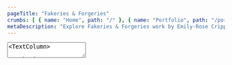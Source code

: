 ```yaml
---
pageTitle: "Fakeries & Forgeries"
crumbs: [ { name: "Home", path: "/" }, { name: "Portfolio", path: "/portfolio" }, { name: "Fakeries & Forgeries", path: "/portfolio/fakeries" } ]
metaDescription: "Explore Fakeries & Forgeries work by Emily-Rose Cripps. Graphic designer based in Oxford, UK. Book-making, exhibition design and more."
---
```


<TextArea>
<TextColumn>

# Fakeries & Forgeries

<center>

To browse some of my uni Fakeries & Forgeries, please select from a category in the links below.
</center>

</TextColumn>
</TextArea>

<NavigationTiles>

<NavigationTile 
    title="Suffragette"
    linkPage="/portfolio/fakeries/suffragette"
    imagePath="portfolio/fakeries/fakeries-suffragette.jpg"
    imageAlt="Suffragette"
/>

<NavigationTile 
    title="WWII Callout"
    linkPage="/portfolio/fakeries/wwii-callout"
    imagePath="portfolio/fakeries/fakeries-wwii-callout.jpg"
    imageAlt="WWII Callout"
/>

</NavigationTiles>
